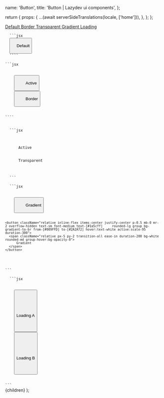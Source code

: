 


  name: 'Button',
  title: 'Button | Lazydev ui components',
};

  return {
    props: {
      ...(await serverSideTranslations(locale, ['home'])),
    },
  };
};

<SidebarLink>
  <a href="#default" className="sidebar__link">
    Default
  </a>
  <a href="#border" className="sidebar__link">
    Border
  </a>
  <a href="#transparent" className="sidebar__link">
    Transparent
  </a>
  <a href="#gradient" className="sidebar__link">
    Gradient
  </a>
  <a href="#loading" className="sidebar__link">
    Loading
  </a>
</SidebarLink>

<PrevAndNext leftPath="/docs/theme" rightPath="/docs/components/alert" />

<div id="default" />

<ComponentExample name="Default" paragraph="Default button component">
  <Default />
</ComponentExample>

<Code>
  ```jsx
  <button
    className="w-fit rounded-lg py-2 px-8 cursor-pointer active:scale-95
        shadow-md text-xs duration-300 bg-[#1a5cff] active:bg-opacity-80
        ease-in-out bg-transparent font-medium md:text-sm text-white">
    Default
  </button>
  ````
</Code>

<div id="border" />

<ComponentExample name="Border" paragraph="Border button component">
  <Border />
</ComponentExample>

<Code>
```jsx
  <div className="flex items-center space-x-3">
    <button
        className="w-fit rounded-lg py-2 px-8 active:scale-95
      shadow-md text-sm duration-300 bg-[#1a5cff] active:bg-opacity-80
      ease-in-out bg-transparent font-medium md:text-sm text-white hover:bg-transparent border border-[#1a5cff] hover:text-[#1a5cff]">
        Active
    </button>
    <button
        className="w-fit rounded-lg py-2 px-8 active:scale-95
    shadow-md text-sm duration-300 border border-[#1a5cff] active:bg-opacity-80
    ease-in-out bg-transparent font-medium md:text-sm text-[#1a5cff] hover:bg-[#1a5cff] hover:text-white">
        Border
    </button>
  </div>
````

</Code>

<div id="transparent" />

<ComponentExample name="Transparent" paragraph="Transparent button component">
  <Transparent />
</ComponentExample>

<Code>
  ```jsx
  <div className="flex items-center space-x-3">
    <a className="w-fit bg-blue-500 bg-opacity-30 rounded-lg py-2 px-8 cursor-pointer font-medium active:scale-95 shadow-md text-sm duration-300 ease-in-out hover:bg-blue-500 hover:bg-opacity-30 md:text-sm text-[#1a5cff] hover:bg-transparent">
      Active
    </a>
    <a className="w-fit hover:bg-blue-500 hover:bg-opacity-30 rounded-lg py-2 px-8 cursor-pointer font-medium active:scale-95 shadow-md text-sm duration-300 ease-in-out  md:text-sm text-[#1a5cff] bg-transparent">
      Transparent
    </a>
  </div>
  ```
</Code>

<div id="gradient" />

<ComponentExample name="Gradient" paragraph="Gradient button component">
  <Gradient />
</ComponentExample>

<Code>
  ```jsx
  <div className="flex items-center space-x-3">
    <button className="text-white bg-gradient-to-br from-[#009FFD] to-[#2A2A72] hover:bg-gradient-to-bl font-medium rounded-lg text-sm px-5 py-2.5 text-center mr-2 mb- active:scale-95 duration-300">
        Gradient
    </button>

    <button className="relative inline-flex items-center justify-center p-0.5 mb-0 mr-2 overflow-hidden text-sm font-medium text-[#1a5cff]     rounded-lg group bg-gradient-to-br from-[#009FFD] to-[#2A2A72] hover:text-white active:scale-95 duration-300">
      <span className="relative px-5 py-2 transition-all ease-in duration-200 bg-white rounded-md group-hover:bg-opacity-0">
          Gradient
      </span>
    </button>
  </div>
```
</Code>

<div id="loading" />

<ComponentExample name="Loading" paragraph="Loading button component">
  <Loading />
</ComponentExample>

<Code>
  ```jsx
 <div className="flex items-center space-x-3">
    <button className="w-fit flex items-center space-x-2 mx-auto rounded-lg py-2 px-4 shadow-md text-sm active:bg-opacity-80 ease-in-out bg-[#1a5cff] dark:bg-[#1a5cff] md:text-sm active:scale-95 duration-200 text-white hover:shadow-md hover:shadow-blue-500/50">
      <div className="border-t-transparent w-[12px] h-[12px] border-[2px] border-white rounded-full animate-spin" />
      <p>Loading A</p>
    </button>
    <button className="w-fit flex items-center space-x-2 mx-auto rounded-lg py-2 px-4 shadow-md text-sm active:bg-opacity-80 ease-in-out bg-[#1a5cff] dark:bg-[#1a5cff] md:text-sm active:scale-95 duration-200 text-white hover:shadow-md hover:shadow-blue-500/50">
      <div className="border-t-transparent w-[12px] h-[12px] border-[2px] border-white border-dotted rounded-full animate-spin" />
      <p>Loading B</p>
    </button>
  </div>
```
</Code>

  <NestedLayout name={meta.name} title={meta.title}>
    {children}
  </NestedLayout>
);
